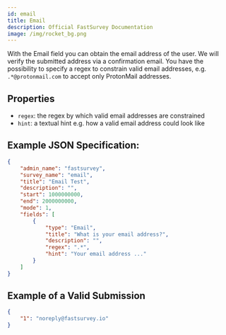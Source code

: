 ```yaml
---
id: email
title: Email
description: Official FastSurvey Documentation
image: /img/rocket_bg.png
---
```


With the Email field you can obtain the email address of the user. We will verify the submitted address via a confirmation email. You have the possibility to specify a regex to constrain valid email addresses, e.g. `.*@protonmail.com` to accept only ProtonMail addresses.

## Properties

- `regex`: the regex by which valid email addresses are constrained
- `hint`: a textual hint e.g. how a valid email address could look like

## Example JSON Specification:

```json
{
    "admin_name": "fastsurvey",
    "survey_name": "email",
    "title": "Email Test",
    "description": "",
    "start": 1000000000,
    "end": 2000000000,
    "mode": 1,
    "fields": [
        {
            "type": "Email",
            "title": "What is your email address?",
            "description": "",
            "regex": ".*",
            "hint": "Your email address ..."
        }
    ]
}
```

## Example of a Valid Submission

```json
{
    "1": "noreply@fastsurvey.io"
}
```

